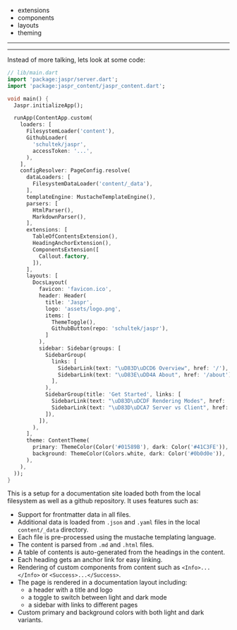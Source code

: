 

- extensions
- components
- layouts
- theming



---


---

Instead of more talking, lets look at some code:

```dart
// lib/main.dart
import 'package:jaspr/server.dart';
import 'package:jaspr_content/jaspr_content.dart';

void main() {
  Jaspr.initializeApp();

  runApp(ContentApp.custom(
    loaders: [
      FilesystemLoader('content'),
      GithubLoader(
        'schultek/jaspr',
        accessToken: '...',
      ),
    ],
    configResolver: PageConfig.resolve(
      dataLoaders: [
        FilesystemDataLoader('content/_data'),
      ],
      templateEngine: MustacheTemplateEngine(),
      parsers: [
        HtmlParser(),
        MarkdownParser(),
      ],
      extensions: [
        TableOfContentsExtension(),
        HeadingAnchorExtension(),
        ComponentsExtension([
          Callout.factory,
        ]),
      ],
      layouts: [
        DocsLayout(
          favicon: 'favicon.ico',
          header: Header(
            title: 'Jaspr',
            logo: 'assets/logo.png',
            items: [
              ThemeToggle(),
              GithubButton(repo: 'schultek/jaspr'),
            ]
          ),
          sidebar: Sidebar(groups: [
            SidebarGroup(
              links: [
                SidebarLink(text: "\uD83D\uDCD6 Overview", href: '/'),
                SidebarLink(text: "\uD83E\uDD4A About", href: '/about'),
              ],
            ),
            SidebarGroup(title: 'Get Started', links: [
              SidebarLink(text: "\uD83D\uDCDF Rendering Modes", href: '/get_started/modes'),
              SidebarLink(text: "\uD83D\uDCA7 Server vs Client", href: '/get_started/server_client'),
            ]),
          ]),
        ),
      ],
      theme: ContentTheme(
        primary: ThemeColor(Color('#01589B'), dark: Color('#41C3FE')),
        background: ThemeColor(Colors.white, dark: Color('#0b0d0e')),
      ),
    ),
  ));
}
```

This is a setup for a documentation site loaded both from the local filesystem as well as a github repository. It uses features such as:

- Support for frontmatter data in all files.
- Additional data is loaded from `.json` and `.yaml` files in the local `content/_data` directory.
- Each file is pre-processed using the mustache templating language.
- The content is parsed from `.md` and `.html` files.
- A table of contents is auto-generated from the headings in the content.
- Each heading gets an anchor link for easy linking.
- Rendering of custom components from content such as `<Info>...</Info>` or `<Success>...</Success>`.
- The page is rendered in a documentation layout including:
  - a header with a title and logo
  - a toggle to switch between light and dark mode
  - a sidebar with links to different pages
- Custom primary and background colors with both light and dark variants.
